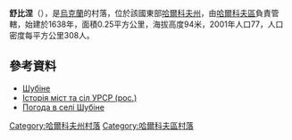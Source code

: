 {{coord|49|48|5|N|36|22|29|E|scale:100000_region:UA|display=title}}

'''舒比涅'''（{{lang-uk|Шубіне}}），是[[烏克蘭|烏克蘭]]的村落，位於該國東部[[哈爾科夫州|哈爾科夫州]]，由[[哈爾科夫區|哈爾科夫區]]負責管轄，始建於1638年，面積0.25平方公里，海拔高度94米，2001年人口77，人口密度每平方公里308人。

==參考資料==
* [http://w1.c1.rada.gov.ua/pls/z7502/A005?rdat1=12.09.2011&rf7571=34092 Шубіне]{{dead link|date=2018年4月 |bot=InternetArchiveBot |fix-attempted=yes }}
* [http://www.igsu.org.ua/Harkovskja.obl/Harxkovskij.rajon/Lizogubovka.html Історія міст та сіл УРСР (рос.)] {{Wayback|url=http://www.igsu.org.ua/Harkovskja.obl/Harxkovskij.rajon/Lizogubovka.html |date=20110513111242 }}
* [http://weather.in.ua/ua/har'kovskaja/29168 Погода в селі Шубіне]

{{DEFAULTSORT:Шубіне}}
[[Category:哈爾科夫州村落|Category:哈爾科夫州村落]]
[[Category:哈爾科夫區村落|Category:哈爾科夫區村落]]


{{Kharkiv-geo-stub}}